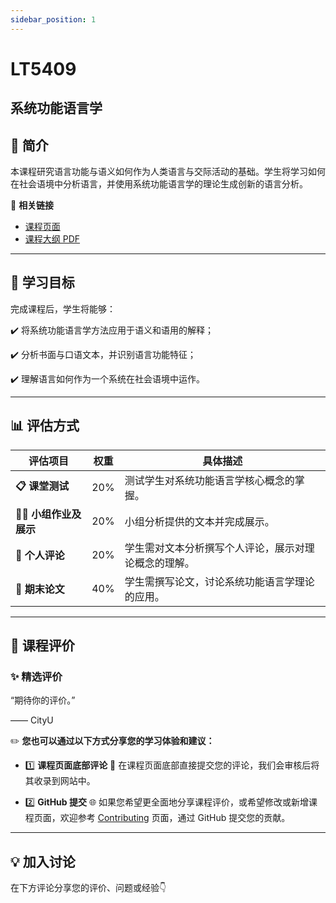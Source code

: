 ```yaml
---
sidebar_position: 1
---
```


# LT5409
## 系统功能语言学

## **📘 简介**
本课程研究语言功能与语义如何作为人类语言与交际活动的基础。学生将学习如何在社会语境中分析语言，并使用系统功能语言学的理论生成创新的语言分析。

🔗 **相关链接**
- [课程页面](https://www.cityu.edu.hk/catalogue/pg/202526/course/LT5409.htm)
- [课程大纲 PDF](https://www.cityu.edu.hk/catalogue/pg/202526/course/LT5409.pdf)

---

## **🎯 学习目标**

完成课程后，学生将能够：

✔️ 将系统功能语言学方法应用于语义和语用的解释；

✔️ 分析书面与口语文本，并识别语言功能特征；

✔️ 理解语言如何作为一个系统在社会语境中运作。

---

## **📊 评估方式**

| **评估项目**                | **权重** | **具体描述**                                                                                     |
|----------------------------|---------|-----------------------------------------------------------------------------------------------|
| **📋 课堂测试**             | 20%     | 测试学生对系统功能语言学核心概念的掌握。                                                           |
| **👩‍🏫 小组作业及展示**      | 20%     | 小组分析提供的文本并完成展示。                                                                     |
| **📝 个人评论**             | 20%     | 学生需对文本分析撰写个人评论，展示对理论概念的理解。                                                 |
| **📄 期末论文**             | 40%     | 学生需撰写论文，讨论系统功能语言学理论的应用。                                                      |

---

## **💬 课程评价**

### ✨ **精选评价**
<div className={commentStyles.commentBox}>
    <p className={commentStyles.commentText}>
        “期待你的评价。”
    </p>
    <p className={commentStyles.commentAuthor}>—— CityU</p>
</div>

✏️ **您也可以通过以下方式分享您的学习体验和建议：**

- 1️⃣ **课程页面底部评论**
💬 在课程页面底部直接提交您的评论，我们会审核后将其收录到网站中。

- 2️⃣ **GitHub 提交**
🌐 如果您希望更全面地分享课程评价，或希望修改或新增课程页面，欢迎参考 [Contributing](/contributing) 页面，通过 GitHub 提交您的贡献。

---

## **💡 加入讨论**

在下方评论分享您的评价、问题或经验👇
<Utterances />
